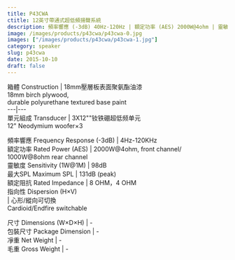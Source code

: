 ```yaml
---
title: P43CWA
ctitle: 12英寸帶通式超低頻揚聲系統	
description: 頻率響應 (-3dB) 40Hz-120Hz | 額定功率 (AES) 2000W@4ohm | 靈敏度 (1W@1M) 98dB | 最大SPL 98dB
image: /images/products/p43cwa/p43cwa-0.jpg
images: ["/images/products/p43cwa/p43cwa-1.jpg"]
category: speaker
slug: p43cwa
date: 2015-10-10
draft: false
---
```


箱體 Construction  |  18mm壓層板表面聚氨酯油漆  
18mm birch plywood,  
durable polyurethane textured base paint  
---|---  
單元組成 Transducer  |  3X12""钕铁硼超低频单元  
12" Neodymium woofer×3  
  
頻率響應 Frequency Response (-3dB)  |  4Hz-120KHz   
額定功率 Rated Power (AES)  |  2000W@4ohm, front channel/  
1000W@8ohm rear channel  
靈敏度 Sensitivity (1W@1M)  |  98dB   
最大SPL Maximum SPL  |  131dB (peak)   
額定阻抗 Rated Impedance  |  8 OHM，4 OHM   
指向性 Dispersion (H×V)  
|  心形/縱向可切換  
Cardioid/Endfire switchable  
  
尺寸 Dimensions (W×D×H)  |  \-   
包裝尺寸 Package Dimension  |  \-   
凈重 Net Weight  |  \-   
毛重 Gross Weight  |  \- 


